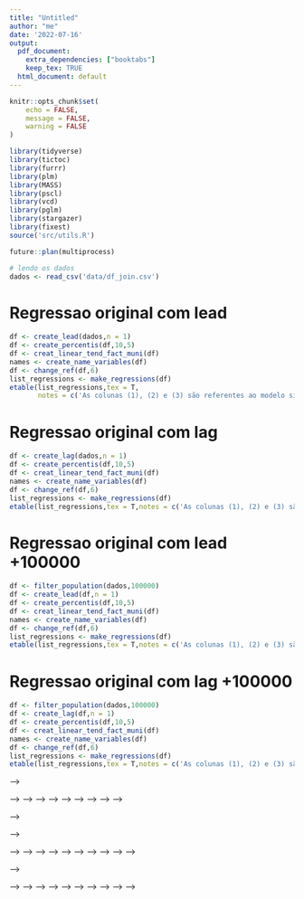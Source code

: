 ```yaml
---
title: "Untitled"
author: "me"
date: '2022-07-16'
output:
  pdf_document: 
    extra_dependencies: ["booktabs"]
    keep_tex: TRUE
  html_document: default
---
```


```r
knitr::opts_chunk$set(
	echo = FALSE,
	message = FALSE,
	warning = FALSE
)
```

```r
library(tidyverse)
library(tictoc)
library(furrr)
library(plm)
library(MASS)
library(pscl)
library(vcd)
library(pglm)
library(stargazer)
library(fixest)
source('src/utils.R')

future::plan(multiprocess)
```


```r
# lendo os dados
dados <- read_csv('data/df_join.csv')
```


<!-- # Regressao tercil x tercil -->

<!-- ```{r results='asis'} -->
<!-- df <- create_percentis(dados,3,3) -->
<!-- df <- creat_linear_tend_fact_muni(df) -->
<!-- names <- create_name_variables(df) -->
<!-- df <- change_ref(df,2) -->
<!-- list_regressions <- make_regressions(df) -->
<!-- etable(list_regressions,tex = T,notes = 'As colunas (1), (2) e (3) são referentes ao modelo simples de mínimos quadrados ordinários, Poisson e binomial negativa, respectivamente, com efeito fixo de região e tempo mês-ano. Os espectros de temperatura e precipitação foram divididos em tercis.  Os intervalos [17°C – 21.9°C) e [0 mm - 16.2 mm) são usados como padrão nas dummies de temperatura e precipitação, respectivamente. Significância: ***p<0.01, **p<0.05, *p<0.1.',se = 'cluster',cluster = 'code_muni',dict = names, -->
<!-- title = 'Tabela A2: Impacto do clima no número de feminicídio do Brasil') -->
<!-- ``` -->

<!-- # Regressao quintil x quintil -->

<!-- ```{r results='asis'} -->
<!-- df <- create_percentis(dados,5,5) -->
<!-- df <- creat_linear_tend_fact_muni(df) -->
<!-- names <- create_name_variables(df) -->
<!-- df <- change_ref(df,3) -->
<!-- list_regressions <- make_regressions(df) -->
<!-- etable(list_regressions,tex = T,notes = 'As colunas (1), (2) e (3) são referentes ao modelo simples de mínimos quadrados ordinários, Poisson e binomial negativa, respectivamente, com efeito fixo de região e tempo mês-ano. Os espectros de temperatura e precipitação foram divididos em quintis.  Os intervalos [18°C – 21°C) e [0 mm - 6.7 mm) são usados como padrão nas dummies de temperatura e precipitação, respectivamente. Significância: ***p<0.01, **p<0.05, *p<0.1.',se = 'cluster',cluster = 'code_muni',dict = names, -->
<!--        title = 'Tabela A3: Impacto do clima no número de feminicídio do Brasil') -->
<!-- ``` -->

<!-- # Regressao decil x decil -->

<!-- ```{r results='asis'} -->
<!-- df <- create_percentis(dados,10,10) -->
<!-- df <- creat_linear_tend_fact_muni(df) -->
<!-- names <- create_name_variables(df) -->
<!-- df <- change_ref(df,6) -->
<!-- list_regressions <- make_regressions(df) -->
<!-- etable(list_regressions,tex = T,notes = 'As colunas (1), (2) e (3) são referentes ao modelo MQO, Poisson e binomial negativa,com efeito fixo de região e tempo mês-ano. Os espectros de temperatura e precipitação foram divididos em decis.Os intervalos [19.5°C – 21°C] e [0 mm - 1.6 mm] são usados como padrão nas dummies de temperatura e precipitação.',se = 'cluster',cluster = 'code_muni',dict = names,title = 'Tabela A4: Impacto do clima no número de feminicídio do Brasil') -->
<!-- ``` -->

<!-- # Regressao +100000 tercil x tercil -->

<!-- ```{r results='asis'} -->
<!-- df <- filter_population(dados,100000) -->
<!-- df <- create_percentis(df,3,3) -->
<!-- df <- creat_linear_tend_fact_muni(df) -->
<!-- names <- create_name_variables(df) -->
<!-- df <- change_ref(df,2) -->
<!-- list_regressions <- make_regressions(df) -->
<!-- etable(list_regressions,tex = T,se = 'cluster',cluster = 'code_muni',dict = names, -->
<!--        notes = 'As colunas (1), (2) e (3) são referentes ao modelo MQO, Poisson e binomial negativa,com efeito fixo de região e tempo mês-ano. Os espectros de temperatura e precipitação foram divididos em tercis.Os intervalos [16°C – 20.7°C] e [0 mm - 25.1 mm] são usados como padrão nas dummies de temperatura e precipitação.', -->
<!--        title = 'Tabela A10: Impacto do clima no número de feminicídio do Brasil para municípios acima de 100 mil habitantes') -->
<!-- ``` -->

<!-- # Regressao +100000 quintil x quintil -->

<!-- ```{r results='asis'} -->
<!-- df <- filter_population(dados,100000) -->
<!-- df <- create_percentis(df,5,5) -->
<!-- df <- creat_linear_tend_fact_muni(df) -->
<!-- names <- create_name_variables(df) -->
<!-- df <- change_ref(df,3) -->
<!-- list_regressions <- make_regressions(df) -->
<!-- etable(list_regressions,tex = T,se = 'cluster',cluster = 'code_muni',dict = names, -->
<!--        notes = 'As colunas (1), (2) e (3) são referentes ao modelo MQO, Poisson e binomial negativa,com efeito fixo de região e tempo mês-ano. Os espectros de temperatura e precipitação foram divididos em quintis.Os intervalos [16.7°C –19.6°C] e [0 mm - 11.4 mm] são usados como padrão nas dummies de temperatura e precipitação.', -->
<!--        title = 'Tabela A11: Impacto do clima no número de feminicídio do Brasil para municípios acima de 100 mil habitantes') -->
<!-- ``` -->


<!-- # Regressao +100000 decil x decil -->

<!-- ```{r results='asis'} -->
<!-- df <- filter_population(dados,100000) -->
<!-- df <- create_percentis(df,10,10) -->
<!-- df <- creat_linear_tend_fact_muni(df) -->
<!-- names <- create_name_variables(df) -->
<!-- df <- change_ref(df,6) -->
<!-- list_regressions <- make_regressions(df) -->
<!-- etable(list_regressions,tex = T,se = 'cluster',cluster = 'code_muni',dict = names, -->
<!--        notes = 'As colunas (1), (2) e (3) são referentes ao modelo MQO, Poisson e binomial negativa,com efeito fixo de região e tempo mês-ano. Os espectros de temperatura e precipitação foram divididos em decis.Os intervalos [18°C –19.6°C] e [0 mm - 3.8 mm] são usados como padrão nas dummies de temperatura e precipitação.', -->
<!--        title = 'Tabela A12: Impacto do clima no número de feminicídio do Brasil para municípios acima de 100 mil habitantes') -->
<!-- ``` -->

<!-- # Regressao original -->

<!-- ```{r results='asis'} -->
<!-- df <- create_percentis(dados,10,5) -->
<!-- df <- creat_linear_tend_fact_muni(df) -->
<!-- names <- create_name_variables(df) -->
<!-- df <- change_ref(df,6) -->
<!-- list_regressions <- make_regressions(df) -->
<!-- etable(list_regressions,tex = T,notes = c('As colunas (1), (2) e (3) são referentes ao modelo simples de mínimos quadrados ordinários, Poisson e binomial negativa, respectivamente, com efeito fixo de região e tempo mês-ano.', -->
<!-- 'Os intervalos [19.5°C – 21°C) e [0 mm -23.4 mm) são usados como padrão nas dummies de temperatura e precipitação, respectivamente. Significância: ***p<0.01, **p<0.05, *p<0.1.'),se = 'cluster',cluster = 'code_muni',dict = names,title = 'Tabela 1: Impacto do clima no número de feminicídio do Brasil') -->
<!-- ``` -->


<!-- # Regressao original +100000 -->

<!-- ```{r results='asis'} -->
<!-- df <- filter_population(dados,100000) -->
<!-- df <- create_percentis(df,10,5) -->
<!-- df <- creat_linear_tend_fact_muni(df) -->
<!-- names <- create_name_variables(df) -->
<!-- df <- change_ref(df,6) -->
<!-- list_regressions <- make_regressions(df) -->
<!-- etable(list_regressions,tex = T,notes = c('As colunas (1), (2) e (3) são referentes ao modelo simples de mínimos quadrados ordinários, Poisson e binomial negativa, respectivamente, com efeito fixo de região e tempo mês-ano.', -->
<!-- 'Os intervalos [18°C – 19.6°C) e [0 mm -11.4 mm) são usados como padrão nas dummies de temperatura e precipitação, respectivamente. Significância: ***p<0.01, **p<0.05, *p<0.1.'),se = 'cluster',cluster = 'code_muni',dict = names,title = 'Tabela 2: Impacto do clima no número de feminicídio do Brasil para municípios acima de 100 mil habitantes') -->
<!-- ``` -->

<!-- # Regressao arbitraria +100000 -->

<!-- ```{r results='asis'} -->
<!-- df <- filter_population(dados,100000) -->
<!-- df <- df %>% mutate(x_temp = case_when( -->
<!--   temp <= 15 ~ 'Inverno', -->
<!--   (temp > 15) & (temp <= 24) ~ 'Outono', -->
<!--   (temp > 24) & (temp <= 30) ~ 'Primavera', -->
<!--   temp > 30 ~ 'Verão'), -->
<!--   x_precip = case_when( -->
<!--   precip <= 5 ~ 'Fraca', -->
<!--   (precip > 5) & (precip <= 25) ~ 'Moderada', -->
<!--   (precip > 25) & (precip <= 50) ~ 'Forte', -->
<!--   precip > 50 ~ 'Torrencial')) -->
<!-- #df <- create_percentis(df,10,5) -->
<!-- df <- creat_linear_tend_fact_muni(df) -->
<!-- #### OLS -->
<!-- model_ols_fixed <- feols(feminicidio  ~ x_temp + x_precip | data + code_muni, df) -->

<!-- #### Poisson -->
<!-- model_poisson_fixed <- fepois(feminicidio  ~ x_temp + x_precip | data + code_muni, df) -->

<!-- #### Binomial Negativo -->
<!-- model_bn_fixed <- fenegbin(feminicidio  ~ x_temp + x_precip | data + code_muni, df) -->
<!-- etable(list(model_ols_fixed,model_poisson_fixed,model_bn_fixed),tex = T,notes = 'Ola',se = 'cluster',cluster = 'code_muni') -->
<!-- ``` -->

# Regressao original com lead

```r
df <- create_lead(dados,n = 1)
df <- create_percentis(df,10,5)
df <- creat_linear_tend_fact_muni(df)
names <- create_name_variables(df)
df <- change_ref(df,6)
list_regressions <- make_regressions(df)
etable(list_regressions,tex = T,
       notes = c('As colunas (1), (2) e (3) são referentes ao modelo simples de mínimos quadrados ordinários, Poisson e binomial negativa, respectivamente, com efeito fixo de região e tempo mês-ano e lead de (t + 1). Os espectros de temperatura e precipitação foram divididos em decil e quintil, respectivamente. Os intervalos [19.5°C – 21°C) e [0 mm - 6.7 mm) são usados como padrão nas dummies de temperatura e precipitação, respectivamente. Significância: ***p<0.01, **p<0.05, *p<0.1.'),se = 'cluster',cluster = 'code_muni',dict = names,title = 'TABELA A5.2: Impacto do clima no número de feminicídio do Brasil com lead')
```

# Regressao original com lag

```r
df <- create_lag(dados,n = 1)
df <- create_percentis(df,10,5)
df <- creat_linear_tend_fact_muni(df)
names <- create_name_variables(df)
df <- change_ref(df,6)
list_regressions <- make_regressions(df)
etable(list_regressions,tex = T,notes = c('As colunas (1), (2) e (3) são referentes ao modelo simples de mínimos quadrados ordinários, Poisson e binomial negativa, respectivamente, com efeito fixo de região e tempo mês-ano e lag de (t - 1). Os espectros de temperatura e precipitação foram divididos em decil e quintil, respectivamente. Os intervalos [19.5°C – 21°C) e [0 mm - 6.7 mm) são usados como padrão nas dummies de temperatura e precipitação, respectivamente. Significância: ***p<0.01, **p<0.05, *p<0.1.'),se = 'cluster',cluster = 'code_muni',dict = names,title = 'TABELA A5.1: Impacto do clima no número de feminicídio do Brasil com lag')
```

# Regressao original com lead +100000

```r
df <- filter_population(dados,100000)
df <- create_lead(df,n = 1)
df <- create_percentis(df,10,5)
df <- creat_linear_tend_fact_muni(df)
names <- create_name_variables(df)
df <- change_ref(df,6)
list_regressions <- make_regressions(df)
etable(list_regressions,tex = T,notes = c('As colunas (1), (2) e (3) são referentes ao modelo simples de mínimos quadrados ordinários, Poisson e binomial negativa, respectivamente, com efeito fixo de região e tempo mês-ano e lead de (t + 1). Os espectros de temperatura e precipitação foram divididos em decil e quintil, respectivamente. Os intervalos [18.1°C – 19.6°C) e [0 mm - 10.9 mm) são usados como padrão nas dummies de temperatura e precipitação, respectivamente. Significância: ***p<0.01, **p<0.05, *p<0.1.'),se = 'cluster',cluster = 'code_muni',dict = names,title = 'TABELA A13: Impacto do clima no número de feminicídio do Brasil com lead para municípios acima de 100 mil habitantes')
```


# Regressao original com lag +100000

```r
df <- filter_population(dados,100000)
df <- create_lag(df,n = 1)
df <- create_percentis(df,10,5)
df <- creat_linear_tend_fact_muni(df)
names <- create_name_variables(df)
df <- change_ref(df,6)
list_regressions <- make_regressions(df)
etable(list_regressions,tex = T,notes = c('As colunas (1), (2) e (3) são referentes ao modelo simples de mínimos quadrados ordinários, Poisson e binomial negativa, respectivamente, com efeito fixo de região e tempo mês-ano e lag de (t - 1). Os espectros de temperatura e precipitação foram divididos em decil e quintil, respectivamente. Os intervalos [18.1°C – 19.6°C) e [0 mm - 11.4 mm) são usados como padrão nas dummies de temperatura e precipitação, respectivamente. Significância: ***p<0.01, **p<0.05, *p<0.1.'),se = 'cluster',cluster = 'code_muni',dict = names,title = 'TABELA A14: Impacto do clima no número de feminicídio do Brasil com lag para municípios acima de 100 mil habitantes')
```


<!-- # Regressao com raca negra -->

<!-- ```{r results='asis'} -->
<!-- # lendo os dados -->
<!-- dados <- read_csv('data/df_join_negro.csv') -->
<!-- df <- create_percentis(dados,10,5) -->
<!-- df <- creat_linear_tend_fact_muni(df) -->
<!-- names <- create_name_variables(df) -->
<!-- df <- change_ref(df,6) -->
<!-- list_regressions <- make_regressions(df) -->
<!-- etable(list_regressions,tex = T,notes = c('As colunas (1), (2) e (3) são referentes ao modelo simples de mínimos quadrados ordinários, Poisson e binomial negativa, respectivamente, com efeito fixo de região e tempo mês-ano. Os espectros de temperatura e precipitação foram divididos em decil e quintil, respectivamente. Os intervalos [19.5°C – 21°C) e [0 mm - 6.7 mm) são usados como padrão nas dummies de temperatura e precipitação, respectivamente. Significância: ***p<0.01, **p<0.05, *p<0.1.'),se = 'cluster',cluster = 'code_muni',dict = names,title = 'TABELA A6: Impacto do clima no número de feminicídio do Brasil para mulheres negras') -->

<!-- ``` -->

<!-- # Regressao com raca negra + 100000 -->

<!-- ```{r results='asis'} -->
<!-- # lendo os dados -->
<!-- dados <- read_csv('data/df_join_negro.csv') -->
<!-- df <- filter_population(dados,100000) -->
<!-- df <- create_percentis(df,10,5) -->
<!-- df <- creat_linear_tend_fact_muni(df) -->
<!-- names <- create_name_variables(df) -->
<!-- df <- change_ref(df,6) -->
<!-- list_regressions <- make_regressions(df) -->
<!-- etable(list_regressions,tex = T,notes = c('As colunas (1), (2) e (3) são referentes ao modelo simples de mínimos quadrados ordinários, Poisson e binomial negativa, respectivamente, com efeito fixo de região e tempo mês-ano. Os espectros de temperatura e precipitação foram divididos em decil e quintil, respectivamente. Os intervalos [18°C – 19.6°C) e [7.2 mm - 13.2 mm) são usados como padrão nas dummies de temperatura e precipitação, respectivamente. Significância: ***p<0.01, **p<0.05, *p<0.1.'),se = 'cluster',cluster = 'code_muni',dict = names,title = 'TABELA A15: Impacto do clima no número de feminicídio do Brasil para mulheres negras e municípios acima de 100 mil habitantes') -->

<!-- ``` -->




<!-- <!-- # Regressao com raca branca --> -->

<!-- <!-- ```{r results='asis'} --> -->
<!-- <!-- # lendo os dados --> -->
<!-- <!-- dados <- read_csv('data/df_join_branco.csv') --> -->
<!-- <!-- df <- create_percentis(dados,10,5) --> -->
<!-- <!-- df <- creat_linear_tend_fact_muni(df) --> -->
<!-- <!-- names <- create_name_variables(df) --> -->
<!-- <!-- df <- change_ref(df,6) --> -->
<!-- <!-- list_regressions <- make_regressions(df) --> -->
<!-- <!-- etable(list_regressions,tex = T,notes = c('As colunas (1), (2) e (3) são referentes ao modelo simples de mínimos quadrados ordinários, Poisson e binomial negativa, respectivamente, com efeito fixo de região e tempo mês-ano. Os espectros de temperatura e precipitação foram divididos em decil e quintil, respectivamente. Os intervalos [19.5°C – 21°C) e [0 mm - 6.7 mm) são usados como padrão nas dummies de temperatura e precipitação, respectivamente. Significância: ***p<0.01, **p<0.05, *p<0.1.'),se = 'cluster',cluster = 'code_muni',dict = names,title = 'TABELA A7: Impacto do clima no número de feminicídio do Brasil para mulheres brancas') --> -->

<!-- <!-- ``` --> -->

<!-- # Regressao com raca branca + 1000000 -->

<!-- ```{r results='asis'} -->
<!-- # lendo os dados -->
<!-- dados <- read_csv('data/df_join_branco.csv') -->
<!-- df <- filter_population(dados,100000) -->
<!-- df <- create_percentis(df,10,5) -->
<!-- df <- creat_linear_tend_fact_muni(df) -->
<!-- names <- create_name_variables(df) -->
<!-- df <- change_ref(df,6) -->
<!-- list_regressions <- make_regressions(df) -->
<!-- etable(list_regressions,tex = T,notes = c('As colunas (1), (2) e (3) são referentes ao modelo simples de mínimos quadrados ordinários, Poisson e binomial negativa, respectivamente, com efeito fixo de região e tempo mês-ano. Os espectros de temperatura e precipitação foram divididos em decil e quintil, respectivamente. Os intervalos [18°C – 19.6°C) e [7.2 mm - 13.2 mm) são usados como padrão nas dummies de temperatura e precipitação, respectivamente. Significância: ***p<0.01, **p<0.05, *p<0.1.'),se = 'cluster',cluster = 'code_muni',dict = names,title = 'TABELA A16: Impacto do clima no número de feminicídio do Brasil para mulheres brancas e municípios acima de 100 mil habitantes') -->

<!-- ``` -->



<!-- <!-- # Regressao com ate 12 anos --> -->

<!-- <!-- ```{r results='asis'} --> -->
<!-- <!-- # lendo os dados --> -->
<!-- <!-- dados <- read_csv('data/df_join_ate_12anos.csv') --> -->
<!-- <!-- df <- create_percentis(dados,10,5) --> -->
<!-- <!-- df <- creat_linear_tend_fact_muni(df) --> -->
<!-- <!-- names <- create_name_variables(df) --> -->
<!-- <!-- df <- change_ref(df,6) --> -->
<!-- <!-- list_regressions <- make_regressions(df) --> -->
<!-- <!-- etable(list_regressions,tex = T,notes = c('As colunas (1), (2) e (3) são referentes ao modelo simples de mínimos quadrados ordinários, Poisson e binomial negativa, respectivamente, com efeito fixo de região e tempo mês-ano. Os espectros de temperatura e precipitação foram divididos em decil e quintil, respectivamente. Os intervalos [19.5°C – 21°C) e [0 mm - 6.7 mm) são usados como padrão nas dummies de temperatura e precipitação, respectivamente. Significância: ***p<0.01, **p<0.05, *p<0.1.'),se = 'cluster',cluster = 'code_muni',dict = names,title = 'TABELA A8: Impacto do clima no número de feminicídio do Brasil para mulheres com ate 12 anos de estudo') --> -->
<!-- <!-- ``` --> -->


<!-- # Regressao com ate 12 anos + 1000000 -->

<!-- ```{r results='asis'} -->
<!-- # lendo os dados -->
<!-- dados <- read_csv('data/df_join_ate_12anos.csv') -->
<!-- df <- filter_population(dados,100000) -->
<!-- df <- create_percentis(df,10,5) -->
<!-- df <- creat_linear_tend_fact_muni(df) -->
<!-- names <- create_name_variables(df) -->
<!-- df <- change_ref(df,6) -->
<!-- list_regressions <- make_regressions(df) -->
<!-- etable(list_regressions,tex = T,notes = c('As colunas (1), (2) e (3) são referentes ao modelo simples de mínimos quadrados ordinários, Poisson e binomial negativa, respectivamente, com efeito fixo de região e tempo mês-ano. Os espectros de temperatura e precipitação foram divididos em decil e quintil, respectivamente. Os intervalos [18°C – 19.6°C) e [7.2 mm - 13.2 mm) são usados como padrão nas dummies de temperatura e precipitação, respectivamente. Significância: ***p<0.01, **p<0.05, *p<0.1.'),se = 'cluster',cluster = 'code_muni',dict = names,title = 'TABELA A17: Impacto do clima no número de feminicídio do Brasil para mulheres com ate 12 anos de estudo e municípios acima de 100 mil habitantes') -->

<!-- ``` -->



<!-- <!-- # Regressao com ate + 12 --> -->

<!-- <!-- ```{r results='asis'} --> -->
<!-- <!-- # lendo os dados --> -->
<!-- <!-- dados <- read_csv('data/df_join_12anos+.csv') --> -->
<!-- <!-- df <- create_percentis(dados,10,5) --> -->
<!-- <!-- df <- creat_linear_tend_fact_muni(df) --> -->
<!-- <!-- names <- create_name_variables(df) --> -->
<!-- <!-- df <- change_ref(df,6) --> -->
<!-- <!-- list_regressions <- make_regressions(df) --> -->
<!-- <!-- etable(list_regressions,tex = T,notes = c('As colunas (1), (2) e (3) são referentes ao modelo simples de mínimos quadrados ordinários, Poisson e binomial negativa, respectivamente, com efeito fixo de região e tempo mês-ano. Os espectros de temperatura e precipitação foram divididos em decil e quintil, respectivamente. Os intervalos [19.5°C – 21°C) e [0 mm - 6.7 mm) são usados como padrão nas dummies de temperatura e precipitação, respectivamente. Significância: ***p<0.01, **p<0.05, *p<0.1.'),se = 'cluster',cluster = 'code_muni',dict = names,title = 'TABELA A9: Impacto do clima no número de feminicídio do Brasil para mulheres com mais de 12 anos de estudo') --> -->
<!-- <!-- ``` --> -->

<!-- # Regressao com ate + 12 1000000 -->

<!-- ```{r results='asis'} -->
<!-- # lendo os dados -->
<!-- dados <- read_csv('data/df_join_12anos+.csv') -->
<!-- df <- filter_population(dados,100000) -->
<!-- df <- create_percentis(df,10,5) -->
<!-- df <- creat_linear_tend_fact_muni(df) -->
<!-- names <- create_name_variables(df) -->
<!-- df <- change_ref(df,6) -->
<!-- list_regressions <- make_regressions(df) -->
<!-- etable(list_regressions,tex = T,notes = c('As colunas (1), (2) e (3) são referentes ao modelo simples de mínimos quadrados ordinários, Poisson e binomial negativa, respectivamente, com efeito fixo de região e tempo mês-ano. Os espectros de temperatura e precipitação foram divididos em decil e quintil, respectivamente. Os intervalos [18°C – 19.6°C) e [7.2 mm - 13.2 mm) são usados como padrão nas dummies de temperatura e precipitação, respectivamente. Significância: ***p<0.01, **p<0.05, *p<0.1.'),se = 'cluster',cluster = 'code_muni',dict = names,title = 'TABELA A18: Impacto do clima no número de feminicídio do Brasil para mulheres com mais de 12 anos de estudo e municípios acima de 100 mil habitantes') -->

<!-- ``` -->
